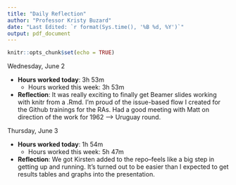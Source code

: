 ```yaml
---
title: "Daily Reflection"
author: "Professor Kristy Buzard"
date: "Last Edited: `r format(Sys.time(), '%B %d, %Y')`"
output: pdf_document
---
```


```r
knitr::opts_chunk$set(echo = TRUE)
```

Wednesday, June 2

- **Hours worked today**: 3h 53m
  - Hours worked this week: 3h 53m
- **Reflection**: It was really exciting to finally get Beamer slides working with knitr from a .Rmd. I'm proud of the issue-based flow I created for the Github trainings for the RAs. Had a good meeting with Matt on direction of the work for 1962 --> Uruguay round.

Thursday, June 3

- **Hours worked today**: 1h 54m
  - Hours worked this week: 5h 47m
- **Reflection**: We got Kirsten added to the repo--feels like a big step in getting up and running. It's turned out to be easier than I expected to get results tables and graphs into the presentation.